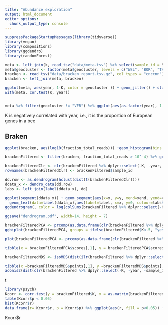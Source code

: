 ```yaml
---
title: "Abundance exploration"
output: html_document
editor_options: 
  chunk_output_type: console
---
```


```r
suppressPackageStartupMessages(library(tidyverse))
library(vegan)
library(compositions)
library(ggdendro) 
library(randomForest)
```


```r
meta <- left_join(k, read_tsv("data/meta.tsv") %>% select(sample_id = SAMPLE_ID, year = Year, geocluster = Geocluster, lat = Latitude, lon = Longitude))
meta$geocluster <- factor(meta$geocluster, levels = c("WEL", "BOR", "TAM", "VER"))
bracken <- read_tsv("data/bracken_report.tsv.gz", col_types = "cnccnn") %>% filter(name != "Homo sapiens")
bracken <- left_join(meta, bracken)

ggplot(meta, aes(year, 1-K, color = geocluster )) + geom_jitter() + stat_smooth(method = "lm", se = F) + ylab("K (fraction African)")
with(meta, cor.test(K, year))


meta %>% filter(geocluster != "VER") %>% ggplot(aes(as.factor(year), 1-K, color = geocluster )) + geom_boxplot() + stat_smooth(method = "lm", se = F) + ylab("K (fraction African)") + facet_grid(geocluster~.) + theme_minimal() + guides(color = F)
```

K is negatively correlated with year, i.e., it is the proportion of European genes in a bee

## Braken
```r
ggplot(bracken, aes(log10(fraction_total_reads))) +geom_histogram(bins = 100) + geom_vline(xintercept = log10(10^-4))

brackenFiltered <- filter(bracken, fraction_total_reads > 10^-4) %>% group_by(name) %>% filter(n() > 100) %>% dplyr::select(name, sample_id, year, K, geocluster, fraction_total_reads) %>% pivot_wider(names_from = name, values_from = fraction_total_reads, values_fill = c(fraction_total_reads = 0))

brackenFilteredClr <- clr(brackenFiltered %>% dplyr::select(-K, -year, -sample_id, -geocluster ))
rownames(brackenFilteredClr) <- brackenFiltered$sample_id

dd.row <- as.dendrogram(hclust(dist(t(brackenFilteredClr))))
ddata_x <- dendro_data(dd.row)
labs <- left_join(label(ddata_x), dd)

ggplot(segment(ddata_x)) + geom_segment(aes(x=x, y=y, xend=xend, yend=yend)) +
  geom_text(data=label(ddata_x),aes(label=label, x=x, y=0, colour=labs$group))
ggdendrogram(, color = log(colSums(brackenFiltered %>% dplyr::select(-K, -year, -sample_id, -geocluster ))))

ggsave("dendrogram.pdf", width=14, height = 7)

brackenFilteredPCA <- prcomp(as.data.frame(clr(brackenFiltered %>% dplyr::select(-K, -year, -sample_id, -geocluster ))))
ggbiplot(brackenFilteredPCA, groups = ifelse(brackenFiltered$K<.5, "yes", "no"))

plot(brackenFilteredPCA <- prcomp(as.data.frame(clr(brackenFiltered %>% dplyr::select(-K, -year, -sample_id, -geocluster ))))(dist(clr(brackenFiltered %>% dplyr::select(-K, -year, -sample_id, -geocluster )))))

tibble(x = brackenFilteredPCA$scores[,1], y = brackenFilteredPCA$scores[,2], K = brackenFiltered$K, year = brackenFiltered$year) %>% ggplot(aes(x, y, color = K)) + geom_point()

brackenFilteredMDS <- isoMDS(dist(ilr(brackenFiltered %>% dplyr::select(-K, -year, -sample_id, -geocluster ))), k = 2)

tibble(x =brackenFilteredMDS$points[,1], y =brackenFilteredMDS$points[,2], K = brackenFiltered$K, year = brackenFiltered$year) %>% ggplot(aes(x, y, color = year)) + geom_point()
adonis2(dist(clr(brackenFiltered %>% dplyr::select(-K, -year, -sample_id, -geocluster ) )) ~ K * year, data = brackenFiltered) 
```

t

```r
library(psych)
Kcorr <- corr.test(y = brackenFiltered$K, x = as.matrix(brackenFiltered %>% dplyr::select(-year, -sample_id, -geocluster)), method = "spearman", adjust = "fdr")
table(Kcorr$p < 0.05)
hist(Kcorr$r)
data.frame(r= Kcorr$r, p = Kcorr$p) %>% ggplot(aes(r, fill = p<0.05)) + geom_histogram() + xlab("taxa correlated with more African bees")
```
Kcorr$r
